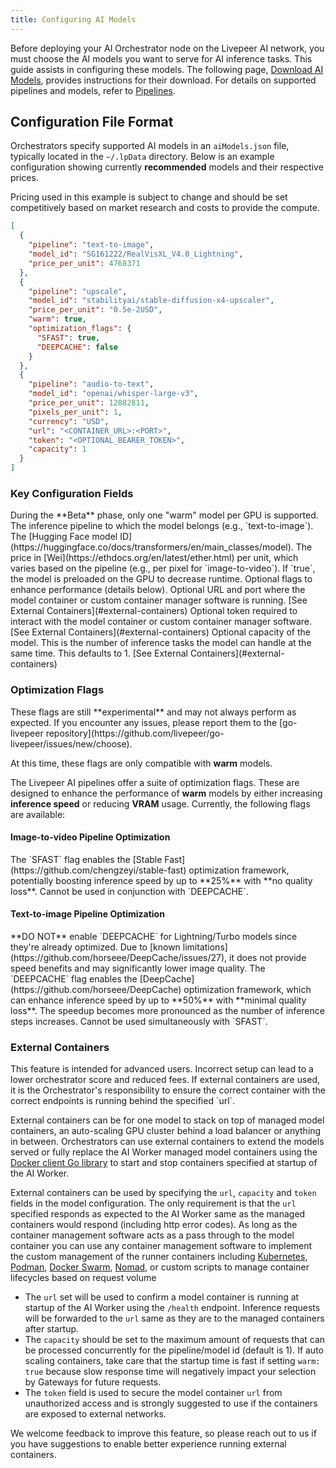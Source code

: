 ```yaml
---
title: Configuring AI Models
---
```


Before deploying your AI Orchestrator node on the Livepeer AI network, you must
choose the AI models you want to serve for AI inference tasks. This guide
assists in configuring these models. The following page,
[Download AI Models](/ai/orchestrators/models-download), provides instructions
for their download. For details on supported pipelines and models, refer to
[Pipelines](/ai/pipelines/text-to-image).

## Configuration File Format

Orchestrators specify supported AI models in an `aiModels.json` file, typically
located in the `~/.lpData` directory. Below is an example configuration showing
currently **recommended** models and their respective prices.

<Info>
  Pricing used in this example is subject to change and should be set
  competitively based on market research and costs to provide the compute.
</Info>

```json
[
  {
    "pipeline": "text-to-image",
    "model_id": "SG161222/RealVisXL_V4.0_Lightning",
    "price_per_unit": 4768371
  },
  {
    "pipeline": "upscale",
    "model_id": "stabilityai/stable-diffusion-x4-upscaler",
    "price_per_unit": "0.5e-2USD",
    "warm": true,
    "optimization_flags": {
      "SFAST": true,
      "DEEPCACHE": false
    }
  },
  {
    "pipeline": "audio-to-text",
    "model_id": "openai/whisper-large-v3",
    "price_per_unit": 12882811,
    "pixels_per_unit": 1,
    "currency": "USD",
    "url": "<CONTAINER_URL>:<PORT>",
    "token": "<OPTIONAL_BEARER_TOKEN>",
    "capacity": 1
  }
]
```

### Key Configuration Fields

<Info>
  During the **Beta** phase, only one "warm" model per GPU is supported.
</Info>

<ParamField path="pipeline" type="string" required="true">
  The inference pipeline to which the model belongs (e.g., `text-to-image`).
</ParamField>
<ParamField path="model_id" type="string" required="true">
  The [Hugging Face model
  ID](https://huggingface.co/docs/transformers/en/main_classes/model).
</ParamField>
<ParamField path="price_per_unit" type="integer" required="true">
  The price in [Wei](https://ethdocs.org/en/latest/ether.html) per unit, which
  varies based on the pipeline (e.g., per pixel for `image-to-video`).
</ParamField>
<ParamField path="warm" type="boolean">
  If `true`, the model is preloaded on the GPU to decrease runtime.
</ParamField>
<ParamField path="optimization_flags" type="object">
  Optional flags to enhance performance (details below).
</ParamField>
<ParamField path="url" type="string" optional="true">
  Optional URL and port where the model container or custom container manager software is running.
  [See External Containers](#external-containers)
</ParamField>
<ParamField path="token" type="string">
  Optional token required to interact with the model container or custom container manager software.
  [See External Containers](#external-containers)
</ParamField>
<ParamField path="capacity" type="integer">
  Optional capacity of the model. This is the number of inference tasks the model can handle at the same time. This defaults to 1.
  [See External Containers](#external-containers)
</ParamField>

### Optimization Flags

<Warning>
  These flags are still **experimental** and may not always perform as expected.
  If you encounter any issues, please report them to the [go-livepeer
  repository](https://github.com/livepeer/go-livepeer/issues/new/choose).
</Warning>

<Note>At this time, these flags are only compatible with **warm** models.</Note>

The Livepeer AI pipelines offer a suite of optimization flags. These are
designed to enhance the performance of **warm** models by either increasing
**inference speed** or reducing **VRAM** usage. Currently, the following flags
are available:

#### Image-to-video Pipeline Optimization

<ParamField path="SFAST" type="boolean">
  The `SFAST` flag enables the [Stable
  Fast](https://github.com/chengzeyi/stable-fast) optimization framework,
  potentially boosting inference speed by up to **25%** with **no quality
  loss**. Cannot be used in conjunction with `DEEPCACHE`.
</ParamField>

#### Text-to-image Pipeline Optimization

<Warning>
  **DO NOT** enable `DEEPCACHE` for Lightning/Turbo models since they're already
  optimized. Due to [known
  limitations](https://github.com/horseee/DeepCache/issues/27), it does not
  provide speed benefits and may significantly lower image quality.
</Warning>

<ParamField path="DEEPCACHE" type="boolean">
  The `DEEPCACHE` flag enables the
  [DeepCache](https://github.com/horseee/DeepCache) optimization framework,
  which can enhance inference speed by up to **50%** with **minimal quality
  loss**. The speedup becomes more pronounced as the number of inference steps
  increases. Cannot be used simultaneously with `SFAST`.
</ParamField>

### External Containers

<Warning>
  This feature is intended for advanced users. Incorrect setup can lead to a
  lower orchestrator score and reduced fees. If external containers are used,
  it is the Orchestrator's responsibility to ensure the correct container with
  the correct endpoints is running behind the specified `url`.
</Warning>

External containers can be for one model to stack on top of managed model containers,
an auto-scaling GPU cluster behind a load balancer or anything in between. Orchestrators
can use external containers to extend the models served or fully replace the AI Worker managed model containers
using the [Docker client Go library](https://pkg.go.dev/github.com/docker/docker/client)
to start and stop containers specified at startup of the AI Worker.

External containers can be used by specifying the `url`, `capacity` and `token` fields in the
model configuration. The only requirement is that the `url` specified responds as expected to the AI Worker same
as the managed containers would respond (including http error codes). As long as the container management software
acts as a pass through to the model container you can use any container management software to implement the custom
management of the runner containers including [Kubernetes](https://kubernetes.io/), [Podman](https://podman.io/),
[Docker Swarm](https://docs.docker.com/engine/swarm/), [Nomad](https://www.nomadproject.io/), or custom scripts to
manage container lifecycles based on request volume


- The `url` set will be used to confirm a model container is running at startup of the AI Worker using the `/health` endpoint.
  Inference requests will be forwarded to the `url` same as they are to the managed containers after startup.
- The `capacity` should be set to the maximum amount of requests that can be processed concurrently for the pipeline/model id (default is 1).
  If auto scaling containers, take care that the startup time is fast if setting `warm: true` because slow response time will
  negatively impact your selection by Gateways for future requests.
- The `token` field is used to secure the model container `url` from unauthorized access and is strongly
  suggested to use if the containers are exposed to external networks.

We welcome feedback to improve this feature, so please reach out to us if you have suggestions to enable better experience running external containers.
